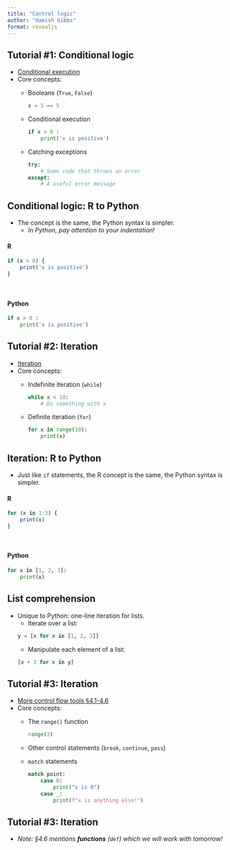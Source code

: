 ```yaml
---
title: "Control logic"
author: "Hamish Gibbs"
format: revealjs
---
```


## Tutorial #1: Conditional logic

* [Conditional execution](https://www.py4e.com/html3/03-conditional)
* Core concepts: 
    * Booleans (`True`, `False `)

        ```python
        x = 5 == 5
        ```
    * Conditional execution

        ```python
        if x > 0 :
            print('x is positive')
        ```
    * Catching exceptions
        
        ```python
        try:
            # Some code that throws an error
        except:
            # A useful error message
        ```

## Conditional logic: R to Python

* The concept is the same, the Python syntax is simpler.
    * *In Python, pay attention to your indentation!*

::: {.row height="25%"}

<h4>R</h4>
```r
if (x > 0) {
    print('x is positive')
}
```
:::

::: {.row height="25%"}
<br>
<h4>Python</h4>

```python
if x > 0 :
    print('x is positive')
```

:::

## Tutorial #2: Iteration

* [Iteration](https://www.py4e.com/html3/05-iterations)
* Core concepts: 
    * Indefinite iteration (`while`)

        ```python
        while x < 10:
            # Do something with x
        ```
    * Definite iteration (`for`)

        ```python
        for x in range(10):
            print(x)
        ```

## Iteration: R to Python

* Just like `if` statements, the R concept is the same, the Python syntax is simpler.

::: {.row height="25%"}

<h4>R</h4>
```r
for (x in 1:3) {
    print(x)
}
```
:::

::: {.row height="25%"}
<br>
<h4>Python</h4>

```python
for x in [1, 2, 3]:
    print(x)
```

:::

## List comprehension

* Unique to Python: one-line iteration for lists.
    * Iterate over a list:

    ```python
    y = [x for x in [1, 2, 3]]
    ```

    * Manipulate each element of a list:

    ```python
    [x + 3 for x in y]
    ```

## Tutorial #3: Iteration

* [More control flow tools §4.1-4.6](https://docs.python.org/3/tutorial/controlflow.html)
* Core concepts: 
    * The `range()` function

        ```python
        range(3)
        ```
    * Other control statements (`break`, `continue`, `pass`)
    * `match` statements

        ```python
        match point:
            case 0:
                print("x is 0")
            case _:
                print(f"x is anything else!")
        ```

## Tutorial #3: Iteration

* *Note: §4.6 mentions **functions** (`def`) which we will work with tomorrow!*